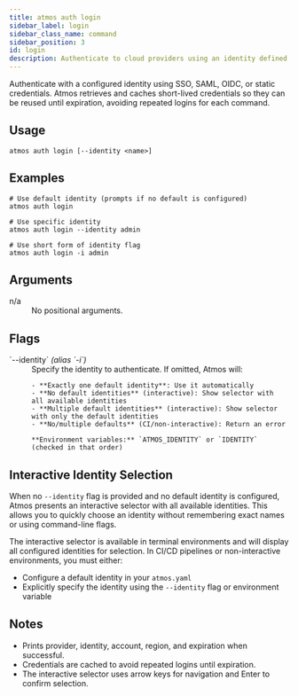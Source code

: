 ```yaml
---
title: atmos auth login
sidebar_label: login
sidebar_class_name: command
sidebar_position: 3
id: login
description: Authenticate to cloud providers using an identity defined in atmos.yaml.
---
```


<Intro>
Authenticate with a configured identity using SSO, SAML, OIDC, or static credentials. Atmos retrieves and caches short-lived credentials so they can be reused until expiration, avoiding repeated logins for each command.
</Intro>

<Screengrab title="atmos auth login --help" slug="atmos-auth-login--help" />

## Usage

```shell
atmos auth login [--identity <name>]
```

## Examples

```shell
# Use default identity (prompts if no default is configured)
atmos auth login

# Use specific identity
atmos auth login --identity admin

# Use short form of identity flag
atmos auth login -i admin
```

## Arguments

<dl>
  <dt>n/a</dt>
  <dd>No positional arguments.</dd>
</dl>

## Flags

<dl>
  <dt>`--identity` <em>(alias `-i`)</em></dt>
  <dd>
    Specify the identity to authenticate. If omitted, Atmos will:

    - **Exactly one default identity**: Use it automatically
    - **No default identities** (interactive): Show selector with all available identities
    - **Multiple default identities** (interactive): Show selector with only the default identities
    - **No/multiple defaults** (CI/non-interactive): Return an error

    **Environment variables:** `ATMOS_IDENTITY` or `IDENTITY` (checked in that order)
  </dd>
</dl>

## Interactive Identity Selection

When no `--identity` flag is provided and no default identity is configured, Atmos presents an interactive selector with all available identities. This allows you to quickly choose an identity without remembering exact names or using command-line flags.

The interactive selector is available in terminal environments and will display all configured identities for selection. In CI/CD pipelines or non-interactive environments, you must either:

- Configure a default identity in your `atmos.yaml`
- Explicitly specify the identity using the `--identity` flag or environment variable

## Notes

- Prints provider, identity, account, region, and expiration when successful.
- Credentials are cached to avoid repeated logins until expiration.
- The interactive selector uses arrow keys for navigation and Enter to confirm selection.
